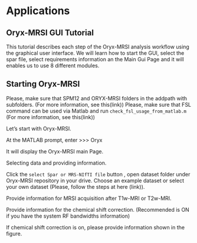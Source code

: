 # Applications

## Oryx-MRSI GUI Tutorial

This tutorial describes each step of the Oryx-MRSI analysis workflow using the graphical user interface.
We will learn how to start the GUI, select the spar file, select requirements information an the Main Gui Page and it will enables us to use 8 different modules. 

## Starting Oryx-MRSI

Please, make sure that SPM12 and ORYX-MRSI folders in the addpath with subfolders. (For more information, see this(link))
Please, make sure that FSL command can be used via Matlab and run ```check_fsl_usage_from_matlab.m``` (For more information, see this(link))

Let’s start with Oryx-MRSI.

At the MATLAB prompt, enter
>>> Oryx

It will display the Oryx-MRSI main Page.

Selecting data and providing information. 

Click the ```select Spar or MRS-NIfTI file``` button , open dataset folder under Oryx-MRSI repository in your drive. Choose an example dataset or select your own dataset (Please, follow the steps at here (link)).

Provide information for MRSI acquisition after T1w-MRI or T2w-MRI. 

Provide information for the chemical shift correction. (Recommended is ON if you have the system RF bandwidths information)

If chemical shift correction is on, please provide information shown in the figure. 



 
